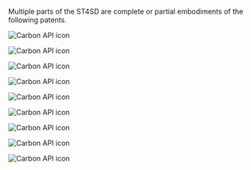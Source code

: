 
<!--

  Copyright IBM Inc. All Rights Reserved.
  SPDX-License-Identifier: Apache-2.0

-->

Multiple parts of the ST4SD are complete or partial embodiments of the following
patents.

<Row className="resource-card-group">
<Column colMd={4} colLg={4} noGutterSm>
  <ResourceCard
      title="Workflow memoization on the hybrid cloud"
      subTitle="P202008176 (Filed)"
      aspectRatio="2:1"
      actionIcon="arrowRight"
      href="/assets/pdfs/patents/P202008176-workflow-memoization/P202008176.pdf"
      >

![Carbon API icon](../assets/images/svgs/adobe-icon.svg)

  </ResourceCard>
</Column>

<Column colMd={4} colLg={4} noGutterSm>
  <ResourceCard
      title="Automatic creation and execution of a test-harness for workflows"
      subTitle="P202005827 (Filed)"
      aspectRatio="2:1"
      actionIcon="arrowRight"
      href="/assets/pdfs/patents/P202005827-test-harness/P202005827.pdf"
      >

![Carbon API icon](../assets/images/svgs/adobe-icon.svg)

  </ResourceCard>
</Column>

<Column colMd={4} colLg={4} noGutterSm>
  <ResourceCard
      title="Optimization of workflows with dynamic file caching"
      subTitle="P202004942 (Filed)"
      aspectRatio="2:1"
      actionIcon="arrowRight"
      href="/assets/pdfs/patents/P202004942-dynamic-file-caches/P202004942.pdf"
      >

![Carbon API icon](../assets/images/svgs/adobe-icon.svg)

  </ResourceCard>
</Column>

<Column colMd={4} colLg={4} noGutterSm>
  <ResourceCard
      title="Workflow patching"
      subTitle="P202002936 (Filed)"
      aspectRatio="2:1"
      actionIcon="arrowRight"
      href="/assets/pdfs/patents/P202002936-workflow-patching/P202002936.pdf"
      >

![Carbon API icon](../assets/images/svgs/adobe-icon.svg)

  </ResourceCard>
</Column>

<Column colMd={4} colLg={4} noGutterSm>
  <ResourceCard
      title="Workflow pipeline optimization"
      subTitle="P201906510 (Filed)"
      aspectRatio="2:1"
      actionIcon="arrowRight"
      href="/assets/pdfs/patents/P201906510-pipeline-optimization/P201906510.pdf"
      >

![Carbon API icon](../assets/images/svgs/adobe-icon.svg)

  </ResourceCard>
</Column>

<Column colMd={4} colLg={4} noGutterSm>
  <ResourceCard
      title="A classical-quantum hybrid system for uncertainty aware acceleration of variational quantum algorithms"
      subTitle="P202008250 (Filed)"
      aspectRatio="2:1"
      actionIcon="arrowRight"
      href="/assets/pdfs/patents/P202008250-quantum-hybrid-system/P202008250.pdf"
      >

![Carbon API icon](../assets/images/svgs/adobe-icon.svg)

  </ResourceCard>
</Column>

<Column colMd={4} colLg={4} noGutterSm>
  <ResourceCard
      title="Digital artifact marketplace"
      subTitle="P202104824 (Filed)"
      aspectRatio="2:1"
      actionIcon="arrowRight"
      href="/assets/pdfs/patents/P202104824-artifact-marketplace/P202104824.pdf"
      >

![Carbon API icon](../assets/images/svgs/adobe-icon.svg)

  </ResourceCard>
</Column>

<Column colMd={4} colLg={4} noGutterSm>
  <ResourceCard
      title="Workflow transformation framework"
      subTitle="P202103816 (To be Filed)"
      aspectRatio="2:1"
      actionIcon="arrowRight"
      href="/assets/pdfs/patents/P202103816-workflow-transformation/P202103816.pdf"
      >

![Carbon API icon](../assets/images/svgs/adobe-icon.svg)

  </ResourceCard>
</Column>

<Column colMd={4} colLg={4} noGutterSm>
  <ResourceCard
      title="Dynamic Factoring and Composing Workflows"
      subTitle="P202103243 (Filed)"
      aspectRatio="2:1"
      actionIcon="arrowRight"
      href="/assets/pdfs/patents/P202103243-workflow-factoring-composing/P202103243.pdf"
      >

![Carbon API icon](../assets/images/svgs/adobe-icon.svg)

  </ResourceCard>
</Column>

</Row>
